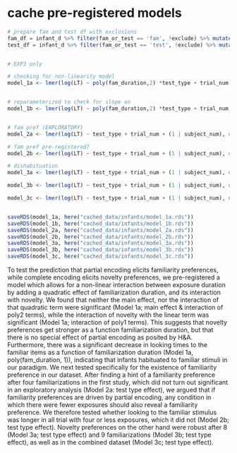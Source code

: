

# cache pre-registered models
```r

# prepare fam and test df with exclusions
fam_df = infant_d %>% filter(fam_or_test == 'fam', !exclude) %>% mutate(fam_duration = as.numeric(fam_duration))
test_df = infant_d %>% filter(fam_or_test == 'test', !exclude) %>% mutate(fam_duration = as.numeric(fam_duration))


# EXP3 only

# checking for non-linearity model
model_1a <- lmer(log(LT) ~ poly(fam_duration,2) *test_type + trial_num + (1 | subject_num), data = test_df)


# reparameterized to check for slope on 
model_1b <- lmer(log(LT) ~ poly(fam_duration,2) *test_type + trial_num + (1 | subject_num), data = test_df %>% mutate(test_type = factor(test_type, levels = c("nov", "fam"))))


# fam pref (EXPLORATORY)
model_2a <- lmer(log(LT) ~ test_type + trial_num + (1 | subject_num), data = test_df %>% filter(experiment == 3, fam_duration == 4))

# fam pref pre-registered?
model_2b <- lmer(log(LT) ~ test_type + trial_num + (1 | subject_num), data = test_df %>% filter(fam_duration <= 4 & fam_duration != 0))

# dishabituation
model_3a <- lmer(log(LT) ~ test_type + trial_num + (1 | subject_num), data = test_df %>% filter(fam_duration == 8))

model_3b <- lmer(log(LT) ~ test_type + trial_num + (1 | subject_num), data = test_df %>% filter(fam_duration == 9))

model_3c <- lmer(log(LT) ~ test_type + trial_num + (1 | subject_num), data = test_df %>% filter(fam_duration >= 8))


saveRDS(model_1a, here("cached_data/infants/model_1a.rds"))
saveRDS(model_1b, here("cached_data/infants/model_1b.rds"))
saveRDS(model_2a, here("cached_data/infants/model_2a.rds"))
saveRDS(model_2b, here("cached_data/infants/model_2b.rds"))
saveRDS(model_3a, here("cached_data/infants/model_3a.rds"))
saveRDS(model_3b, here("cached_data/infants/model_3b.rds"))
saveRDS(model_3c, here("cached_data/infants/model_3c.rds"))

```


To test the prediction that partial encoding elicits familiarity preferences,
while complete encoding elicits novelty preferences, we pre-registered a model
which allows for a non-linear interaction between exposure duration by adding a 
quadratic effect of familiarization duration, and its interaction with novelty. 
We found that neither the main effect, nor the interaction of that quadratic term were significant (Model 1a; main effect & interaction of poly2 terms), while the interaction of novelty with the linear term was significant (Model 1a; interaction of poly1 terms). This suggests that novelty preferences get stronger as a function familiarization duration, but that there is no special effect of partial encoding as posited by H&A. Furthermore, there was a significant decrease in looking times to the familiar items as a function of familiarization duration (Model 1a, poly(fam_duration, 1)), indicating that infants habituated to familiar stimuli in our paradigm.
We next tested specifically for the existence of familiarity preference in our dataset. After finding a hint of a familiarity preference after four familiarizations in the first study, which did not turn out significant in an exploratory analysis (Model 2a: test type effect), we argued that if familiarity preferences are driven by partial encoding, any condition in which there were fewer exposures should also reveal a familiarity preference. We therefore tested whether looking to the familiar stimulus was longer in all trial with four or less exposures, which it did not (Model 2b; test type effect). Novelty preferences on the other hand were robust after 8 (Model 3a; test type effect) and 9 familiarizations (Model 3b; test type effect), as well as in the combined dataset (Model 3c; test type effect).



